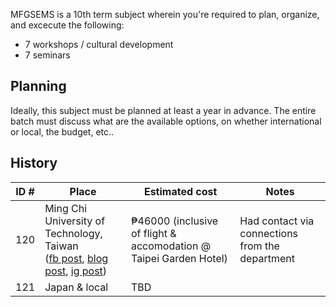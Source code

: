 MFGSEMS is a 10th term subject wherein you're required to plan, organize, and excecute the following:

* 7 workshops / cultural development
* 7 seminars

## Planning

Ideally, this subject must be planned at least a year in advance. The entire batch must discuss what are the available options, on whether international or local, the budget, etc..

## History

| ID # | Place | Estimated cost | Notes |
| --- | --- | --- | --- |
| 120 | Ming Chi University of Technology, Taiwan<br/>([fb post](https://www.facebook.com/MCUTOIA/posts/pfbid037fKLFbyRfvbu2mowYTtFEGy2GeKYcu5FjaFdYEC37yysGNpKhWfdTZoUyhpTGzWCl), [blog post](https://web.archive.org/web/20240607133811/https://oia.mcut.edu.tw/p/406-1036-65220,r905.php?Lang=zh-tw), [ig post](https://www.instagram.com/p/C4eamQ_r_F1)) | ₱46000 (inclusive of flight & accomodation @ Taipei Garden Hotel) | Had contact via connections from the department 
| 121 | Japan & local | TBD
